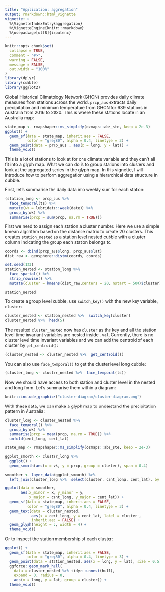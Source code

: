 ```yaml
---
title: "Application: aggregation"
output: rmarkdown::html_vignette
vignette: >
  %\VignetteIndexEntry{aggregation}
  %\VignetteEngine{knitr::rmarkdown}
  %\usepackage[utf8]{inputenc}
---
```


```r
knitr::opts_chunk$set(
  collapse = TRUE,
  comment = "#>",
  warning = FALSE, 
  message = FALSE,
  out.width = "100%"
)
library(dplyr)
library(cubble)
library(ggplot2)
```

Global Historical Climatology Network (GHCN) provides daily climate measures from stations across the world. `prcp_aus` extracts daily precipitation and minimum temperature from GHCN for 639 stations in Australia from 2016 to 2020. This is where these stations locate in an Australia map: 

```r
state_map <- rmapshaper::ms_simplify(ozmaps::abs_ste, keep = 2e-3)
ggplot() + 
  geom_sf(data = state_map, inherit.aes = FALSE,
          color = "grey80", alpha = 0.4, linetype = 3) +
  geom_point(data = prcp_aus , aes(x = long, y = lat)) + 
  theme_void()
```

This is a lot of stations to look at for one climate variable and they can't all fit into a glyph map. What we can do is to group stations into clusters and look at the aggregated series in the glyph map. In this vignette, I will introduce how to perform aggregation using a hierarchical data structure in cubble. 

First, let's summarise the daily data into weekly sum for each station:

```r
(station_long <- prcp_aus %>%  
  face_temporal(ts) %>%  
  mutate(wk = lubridate::week(date)) %>%  
  group_by(wk) %>%  
  summarise(prcp = sum(prcp, na.rm = TRUE)))
```

First we need to assign each station a cluster number. Here we use a simple kmean algorithm based on the distance matrix to create 20 clusters. This creates `station_nested` as a station level nested cubble with a cluster column indicating the group each station belongs to.

```r
coords <- cbind(prcp_aus$long, prcp_aus$lat)
dist_raw <- geosphere::distm(coords, coords)

set.seed(123)
station_nested <- station_long %>%  
  face_spatial() %>%  
  strip_rowwise() %>%  
  mutate(cluster = kmeans(dist_raw,centers = 20, nstart = 500)$cluster)
```

```r
station_nested
```

To create a group level cubble, use `switch_key()` with the new key variable, `cluster`:

```r
cluster_nested <- station_nested %>%  switch_key(cluster)
cluster_nested %>%  head(5)
```

The resulted `cluster_nested` now has `cluster` as the key and all the station level time invariant variables are nested inside `.val`. Currently, there is no cluster level time invariant variables and we can add the centroid of each cluster by `get_centroid()`: 

```r
(cluster_nested <- cluster_nested %>%  get_centroid())
```

You can also use `face_temporal()` to get the cluster level long cubble:

```r
(cluster_long <- cluster_nested %>%  face_temporal(ts))
```

Now we should have access to  both station and cluster level in the nested and long form. Let's summarise them within a diagram:

```r
knitr::include_graphics("cluster-diagram/cluster-diagram.png")
```

With these data, we can make a glyph map to understand the precipitation pattern in Australia:

```r
cluster_long <- cluster_nested %>%  
  face_temporal() %>%  
  group_by(wk) %>%  
  summarise(prcp = mean(prcp, na.rm = TRUE)) %>%  
  unfold(cent_long, cent_lat)

state_map <- rmapshaper::ms_simplify(ozmaps::abs_ste, keep = 2e-3)

ggplot_smooth <- cluster_long %>%  
  ggplot() +
  geom_smooth(aes(x = wk, y = prcp, group = cluster), span = 0.4) 

smoother <- layer_data(ggplot_smooth) %>%  
  left_join(cluster_long %>%  select(cluster, cent_long, cent_lat), by = c("group" = "cluster"))

ggplot(data = smoother, 
       aes(x_minor = x, y_minor = y, 
           x_major = cent_long, y_major = cent_lat)) + 
  geom_sf(data = state_map, inherit.aes = FALSE, 
          color = "grey80", alpha = 0.4, linetype = 3) + 
  geom_text(data = cluster_nested, 
            aes(x = cent_long, y = cent_lat, label = cluster), 
            inherit.aes = FALSE) +
  geom_glyph(height = 2, width = 4) + 
  theme_void()
```

Or to inspect the station membership of each cluster:

```r
ggplot() + 
  geom_sf(data = state_map, inherit.aes = FALSE,
          color = "grey80", alpha = 0.4, linetype = 3) +
  geom_point(data = station_nested, aes(x = long, y = lat), size = 0.5) +
  ggforce::geom_mark_hull(
    data = cluster_nested %>% tidyr::unnest(hull),
    expand = 0, radius = 0,
    aes(x = long, y = lat, group = cluster)) + 
  theme_void()
```

